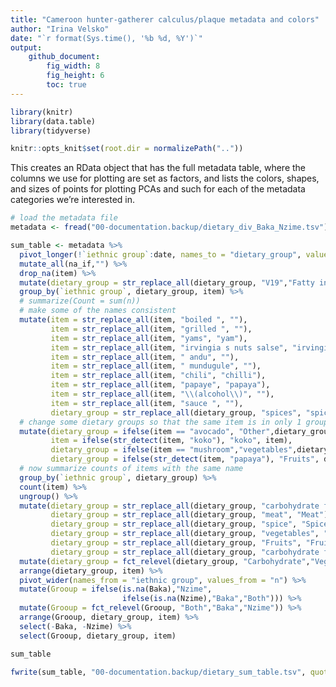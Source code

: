 ```yaml
---
title: "Cameroon hunter-gatherer calculus/plaque metadata and colors"
author: "Irina Velsko"
date: "`r format(Sys.time(), '%b %d, %Y')`"
output:
    github_document:
        fig_width: 8
        fig_height: 6
        toc: true
---
```


```r
library(knitr)
library(data.table)
library(tidyverse)

```

```r
knitr::opts_knit$set(root.dir = normalizePath(".."))
```

This creates an RData object that has the full metadata table, where the columns
we use for plotting are set as factors, and lists the colors, shapes, and sizes of
points for plotting PCAs and such for each of the metadata categories we're
interested in.
```r
# load the metadata file
metadata <- fread("00-documentation.backup/dietary_div_Baka_Nzime.tsv")

```

```r
sum_table <- metadata %>%
  pivot_longer(!`iethnic group`:date, names_to = "dietary_group", values_to = "item") %>%
  mutate_all(na_if,"") %>%
  drop_na(item) %>%
  mutate(dietary_group = str_replace_all(dietary_group, "V19","Fatty intake")) %>%
  group_by(`iethnic group`, dietary_group, item) %>%
  # summarize(Count = sum(n))
  # make some of the names consistent
  mutate(item = str_replace_all(item, "boiled ", ""),
         item = str_replace_all(item, "grilled ", ""),
         item = str_replace_all(item, "yams", "yam"),
         item = str_replace_all(item, "irvingia s nuts salse", "irvingia s nut salse"),
         item = str_replace_all(item, " andu", ""),
         item = str_replace_all(item, " mundugule", ""),
         item = str_replace_all(item, "chili", "chilli"),
         item = str_replace_all(item, "papaye", "papaya"),
         item = str_replace_all(item, "\\(alcohol\\)", ""),
         item = str_replace_all(item, "sauce ", ""),
         dietary_group = str_replace_all(dietary_group, "spices", "spice")) %>%
  # change some dietary groups so that the same item is in only 1 group
  mutate(dietary_group = ifelse(item == "avocado", "Other",dietary_group),
         item = ifelse(str_detect(item, "koko"), "koko", item),
         dietary_group = ifelse(item == "mushroom","vegetables",dietary_group),
         dietary_group = ifelse(str_detect(item, "papaya"), "Fruits", dietary_group)) %>%
  # now summarize counts of items with the same name
  group_by(`iethnic group`, dietary_group) %>%
  count(item) %>%
  ungroup() %>%
  mutate(dietary_group = str_replace_all(dietary_group, "carbohydrate food", "Carbohydrate"),
         dietary_group = str_replace_all(dietary_group, "meat", "Meat"),
         dietary_group = str_replace_all(dietary_group, "spice", "Spices"),
         dietary_group = str_replace_all(dietary_group, "vegetables", "Vegetable"),
         dietary_group = str_replace_all(dietary_group, "Fruits", "Fruit"),
         dietary_group = str_replace_all(dietary_group, "carbohydrate food", "Carbohydrate")) %>%
  mutate(dietary_group = fct_relevel(dietary_group, "Carbohydrate","Vegetable","Fruit","Fatty intake","Meat","Spices","Beverage","Other")) %>%
  arrange(dietary_group, item) %>%
  pivot_wider(names_from = "iethnic group", values_from = "n") %>%
  mutate(Grooup = ifelse(is.na(Baka),"Nzime",
                         ifelse(is.na(Nzime),"Baka","Both"))) %>%
  mutate(Grooup = fct_relevel(Grooup, "Both","Baka","Nzime")) %>%
  arrange(Grooup, dietary_group, item) %>%
  select(-Baka, -Nzime) %>%
  select(Grooup, dietary_group, item)

sum_table

fwrite(sum_table, "00-documentation.backup/dietary_sum_table.tsv", quote = F, sep = "\t")

```




















